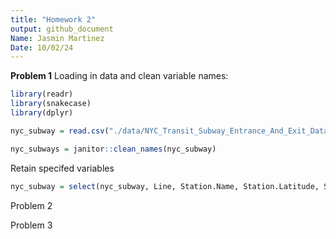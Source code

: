 ```yaml
---
title: "Homework 2"
output: github_document
Name: Jasmin Martinez
Date: 10/02/24
---
```

**Problem 1**
Loading in data and clean variable names: 
```r
library(readr)
library(snakecase)
library(dplyr)

nyc_subway = read.csv("./data/NYC_Transit_Subway_Entrance_And_Exit_Data.csv")

nyc_subways = janitor::clean_names(nyc_subway)
```

Retain specifed variables 
```r
nyc_subway = select(nyc_subway, Line, Station.Name, Station.Latitude, Station.Longitude, Route1:Route11, Entrance.Type, Entry, Vending, Entrance.Type, ADA)
```



Problem 2

Problem 3
